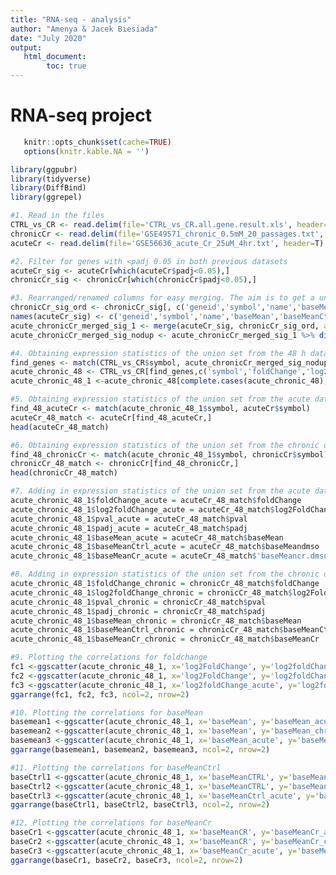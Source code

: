 ```yaml
---
title: "RNA-seq - analysis"
author: "Amenya & Jacek Biesiada"
date: "July 2020"
output:
   html_document:
        toc: true
---
```


# RNA-seq project

```r
   knitr::opts_chunk$set(cache=TRUE)
   options(knitr.kable.NA = '')
```

```r
library(ggpubr)
library(tidyverse)
library(DiffBind)
library(ggrepel)
```

```r
#1. Read in the files
CTRL_vs_CR <- read.delim(file='CTRL_vs_CR.all.gene.result.xls', header=T)
chronicCr <- read.delim(file='GSE49571_chronic_0.5mM_20_passages.txt', header=T)
acuteCr <- read.delim(file='GSE56636_acute_Cr_25uM_4hr.txt', header=T)

#2. Filter for genes with <padj 0.05 in both previous datasets
acuteCr_sig <- acuteCr[which(acuteCr$padj<0.05),]
chronicCr_sig <- chronicCr[which(chronicCr$padj<0.05),]

#3. Rearranged/renamed columns for easy merging. The aim is to get a union of genes from previous datasets that we can analyze in the present (48 h) dataset. Merged datasets and removed duplicates 
chronicCr_sig_ord <- chronicCr_sig[, c('geneid','symbol','name','baseMean','baseMeanCtrl','baseMeanCr','foldChange','log2FoldChange','pval','padj','Pr.118','Pr.119','Pr.120','id')]
names(acuteCr_sig) <- c('geneid','symbol','name','baseMean','baseMeanCtrl','baseMeanCr','foldChange','log2FoldChange','pval','padj','PJ.3','PJ.4','PJ.7','PJ.8')
acute_chronicCr_merged_sig_1 <- merge(acuteCr_sig, chronicCr_sig_ord, all=TRUE)
acute_chronicCr_merged_sig_nodup <- acute_chronicCr_merged_sig_1 %>% distinct(acute_chronicCr_merged_sig_1$symbol, .keep_all=TRUE)

#4. Obtaining expression statistics of the union set from the 48 h dataset
find_genes <- match(CTRL_vs_CR$symbol, acute_chronicCr_merged_sig_nodup$symbol)
acute_chronic_48 <- CTRL_vs_CR[find_genes,c('symbol','foldChange','log2FoldChange','pval','padj','baseMeanCTRL','baseMeanCR','baseMean')]
acute_chronic_48_1 <-acute_chronic_48[complete.cases(acute_chronic_48),]

#5. Obtaining expression statistics of the union set from the acute dataset
find_48_acuteCr <- match(acute_chronic_48_1$symbol, acuteCr$symbol)
acuteCr_48_match <- acuteCr[find_48_acuteCr,]
head(acuteCr_48_match)

#6. Obtaining expression statistics of the union set from the chronic dataset
find_48_chronicCr <- match(acute_chronic_48_1$symbol, chronicCr$symbol)
chronicCr_48_match <- chronicCr[find_48_chronicCr,]
head(chronicCr_48_match)

#7. Adding in expression statistics of the union set from the acute dataset
acute_chronic_48_1$foldChange_acute = acuteCr_48_match$foldChange
acute_chronic_48_1$log2foldChange_acute = acuteCr_48_match$log2FoldChange
acute_chronic_48_1$pval_acute = acuteCr_48_match$pval
acute_chronic_48_1$padj_acute = acuteCr_48_match$padj
acute_chronic_48_1$baseMean_acute = acuteCr_48_match$baseMean
acute_chronic_48_1$baseMeanCtrl_acute = acuteCr_48_match$baseMeandmso
acute_chronic_48_1$baseMeanCr_acute = acuteCr_48_match$'baseMeancr.dmso'

#8. Adding in expression statistics of the union set from the chronic dataset
acute_chronic_48_1$foldChange_chronic = chronicCr_48_match$foldChange
acute_chronic_48_1$log2foldChange_chronic = chronicCr_48_match$log2FoldChange
acute_chronic_48_1$pval_chronic = chronicCr_48_match$pval
acute_chronic_48_1$padj_chronic = chronicCr_48_match$padj
acute_chronic_48_1$baseMean_chronic = chronicCr_48_match$baseMean
acute_chronic_48_1$baseMeanCtrl_chronic = chronicCr_48_match$baseMeanCtrl
acute_chronic_48_1$baseMeanCr_chronic = chronicCr_48_match$baseMeanCr

#9. Plotting the correlations for foldchange
fc1 <-ggscatter(acute_chronic_48_1, x='log2FoldChange', y='log2foldChange_acute', add='reg.line', conf.int=TRUE, cor.coef=TRUE, cor.method='spearman', xlab="48h", ylab="4h_previous")
fc2 <-ggscatter(acute_chronic_48_1, x='log2FoldChange', y='log2foldChange_chronic', add='reg.line', conf.int=TRUE, cor.coef=TRUE, cor.method='spearman', xlab="48h", ylab="20_passage_previous")
fc3 <-ggscatter(acute_chronic_48_1, x='log2foldChange_acute', y='log2foldChange_chronic', add='reg.line', conf.int=TRUE, cor.coef=TRUE, cor.method='spearman', xlab="4h_previous", ylab="20_passage_previous")
ggarrange(fc1, fc2, fc3, ncol=2, nrow=2)

#10. Plotting the correlations for baseMean
basemean1 <-ggscatter(acute_chronic_48_1, x='baseMean', y='baseMean_acute', add='reg.line', conf.int=TRUE, cor.coef=TRUE, cor.method='spearman', xlab="48h", ylab="4h_previous")
basemean2 <-ggscatter(acute_chronic_48_1, x='baseMean', y='baseMean_chronic', add='reg.line', conf.int=TRUE, cor.coef=TRUE, cor.method='spearman', xlab="48h", ylab="20_passage_previous")
basemean3 <-ggscatter(acute_chronic_48_1, x='baseMean_acute', y='baseMean_chronic', add='reg.line', conf.int=TRUE, cor.coef=TRUE, cor.method='spearman', xlab="4h_previous", ylab="20_passage_previous")
ggarrange(basemean1, basemean2, basemean3, ncol=2, nrow=2)

#11. Plotting the correlations for baseMeanCtrl
baseCtrl1 <-ggscatter(acute_chronic_48_1, x='baseMeanCTRL', y='baseMeanCtrl_acute', add='reg.line', conf.int=TRUE, cor.coef=TRUE, cor.method='spearman', xlab="48h", ylab="4h_previous")
baseCtrl2 <-ggscatter(acute_chronic_48_1, x='baseMeanCTRL', y='baseMeanCtrl_chronic', add='reg.line', conf.int=TRUE, cor.coef=TRUE, cor.method='spearman', xlab="48h", ylab="20_passage_previous")
baseCtrl3 <-ggscatter(acute_chronic_48_1, x='baseMeanCtrl_acute', y='baseMeanCtrl_chronic', add='reg.line', conf.int=TRUE, cor.coef=TRUE, cor.method='spearman', xlab="4h_previous", ylab="20_passage_previous")
ggarrange(baseCtrl1, baseCtrl2, baseCtrl3, ncol=2, nrow=2)

#12. Plotting the correlations for baseMeanCr
baseCr1 <-ggscatter(acute_chronic_48_1, x='baseMeanCR', y='baseMeanCr_acute', add='reg.line', conf.int=TRUE, cor.coef=TRUE, cor.method='spearman', xlab="48h", ylab="4h_previous")
baseCr2 <-ggscatter(acute_chronic_48_1, x='baseMeanCR', y='baseMeanCr_chronic', add='reg.line', conf.int=TRUE, cor.coef=TRUE, cor.method='spearman', xlab="48h", ylab="20_passage_previous")
baseCr3 <-ggscatter(acute_chronic_48_1, x='baseMeanCr_acute', y='baseMeanCr_chronic', add='reg.line', conf.int=TRUE, cor.coef=TRUE, cor.method='spearman', xlab="4h_previous", ylab="20_passage_previous")
ggarrange(baseCr1, baseCr2, baseCr3, ncol=2, nrow=2)

```
